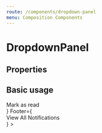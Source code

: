 ```yaml
---
route: /components/dropdown-panel
menu: Composition Components
---
```



# DropdownPanel

## Properties

<Props of={DropdownPanel} />

## Basic usage

<Playground>
  <WithExampleStreamApp>
    <DropdownPanel
      Header={
        <>
          <div style={{ display: 'flex', justifyContent: 'space-between', alignItems: 'center', padding: 10 }}>
            <Title size={14}>Notifications</Title>
            <Link>Mark as read</Link>
          </div>
          <NewActivitiesNotification adds={[{}, {}]} />
        </>
      }
      Footer={
        <div style={{ display: 'flex', padding: 10, alignItems: 'center', justifyContent: 'center' }}>
          <Link to="#">View All Notifications</Link>
        </div>
      }
    >
      <Notification activityGroup={notificationGroup1} />
      <Notification activityGroup={notificationGroup1} />
      <Notification activityGroup={notificationGroup2} />
      <Notification activityGroup={notificationGroup1} />
      <Notification activityGroup={notificationGroup2} />
    </DropdownPanel>
  </WithExampleStreamApp>
</Playground>
